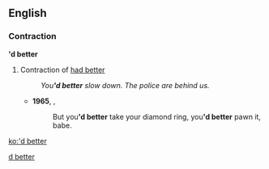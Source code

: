 ==English==

===Contraction===
''''d better'''

# Contraction of [[had better]]
#:''You''''d better''' slow down. The police are behind us.''
#* '''1965''', {{w|Bob Dylan}}, {{w|Like a Rolling Stone}}
#*: But you''''d better''' take your diamond ring, you''''d better''' pawn it, babe. 
<!--Reasons for this entry. 1. Had better is very rarely used in it's full form. 2. Easily misunderstood as contraction of "would better" .. Algrif 
Still sounds pretty dubious, but I'll let it stick .. Keene-->

[[Category:English contractions|d better]]

[[ko:'d better]]